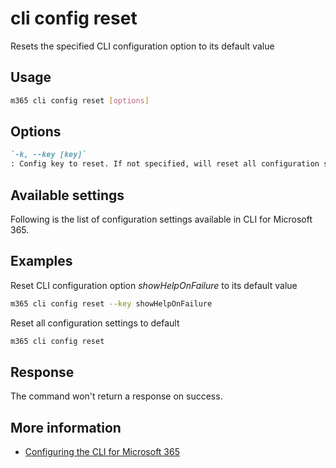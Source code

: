 
# cli config reset

Resets the specified CLI configuration option to its default value

## Usage

```sh
m365 cli config reset [options]
```

## Options

```md defintion-list
`-k, --key [key]`
: Config key to reset. If not specified, will reset all configuration settings to default
```

<Global />

## Available settings

Following is the list of configuration settings available in CLI for Microsoft 365.

<CLISettings />

## Examples

Reset CLI configuration option _showHelpOnFailure_ to its default value

```sh
m365 cli config reset --key showHelpOnFailure
```

Reset all configuration settings to default

```sh
m365 cli config reset
```

## Response

The command won't return a response on success.

## More information

- [Configuring the CLI for Microsoft 365](../../../user-guide/configuring-cli.mdx)

